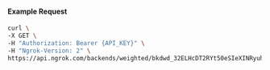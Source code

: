 
#### Example Request

```bash
curl \
-X GET \
-H "Authorization: Bearer {API_KEY}" \
-H "Ngrok-Version: 2" \
https://api.ngrok.com/backends/weighted/bkdwd_32ELHcDT2RYt50eSIeXINRyuhnf
```

